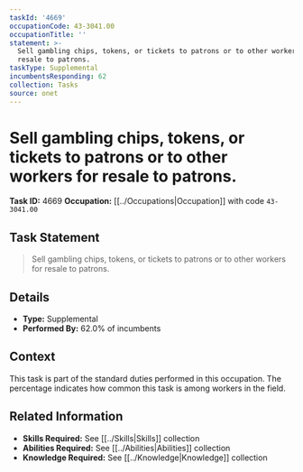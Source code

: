 ```yaml
---
taskId: '4669'
occupationCode: 43-3041.00
occupationTitle: ''
statement: >-
  Sell gambling chips, tokens, or tickets to patrons or to other workers for
  resale to patrons.
taskType: Supplemental
incumbentsResponding: 62
collection: Tasks
source: onet
---
```

# Sell gambling chips, tokens, or tickets to patrons or to other workers for resale to patrons.

**Task ID:** 4669
**Occupation:** [[../Occupations|Occupation]] with code `43-3041.00`

## Task Statement

> Sell gambling chips, tokens, or tickets to patrons or to other workers for resale to patrons.

## Details

- **Type:** Supplemental
- **Performed By:** 62.0% of incumbents

## Context

This task is part of the standard duties performed in this occupation. The percentage indicates how common this task is among workers in the field.

## Related Information

- **Skills Required:** See [[../Skills|Skills]] collection
- **Abilities Required:** See [[../Abilities|Abilities]] collection
- **Knowledge Required:** See [[../Knowledge|Knowledge]] collection
